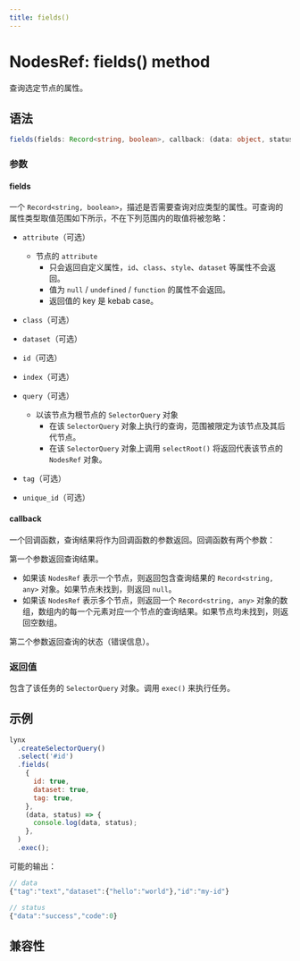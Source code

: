 ```yaml
---
title: fields()
---
```


# NodesRef: fields() method

查询选定节点的属性。

## 语法

```ts
fields(fields: Record<string, boolean>, callback: (data: object, status: object) => void): SelectorQuery;
```

### 参数

#### fields

一个 `Record<string, boolean>`，描述是否需要查询对应类型的属性。可查询的属性类型取值范围如下所示，不在下列范围内的取值将被忽略：

- `attribute`（可选）

  - 节点的 `attribute`
    - 只会返回自定义属性，`id`、`class`、`style`、`dataset` 等属性不会返回。
    - 值为 `null` / `undefined` / `function` 的属性不会返回。
    - 返回值的 key 是 kebab case。

- `class`（可选）

- `dataset`（可选）

- `id`（可选）

- `index`（可选）

- `query`（可选）

  - 以该节点为根节点的 `SelectorQuery` 对象
    - 在该 `SelectorQuery` 对象上执行的查询，范围被限定为该节点及其后代节点。
    - 在该 `SelectorQuery` 对象上调用 `selectRoot()` 将返回代表该节点的 `NodesRef` 对象。

- `tag`（可选）

- `unique_id`（可选）

#### callback

一个回调函数，查询结果将作为回调函数的参数返回。回调函数有两个参数：

第一个参数返回查询结果。

- 如果该 `NodesRef` 表示一个节点，则返回包含查询结果的 `Record<string, any>` 对象。如果节点未找到，则返回 `null`。
- 如果该 `NodesRef` 表示多个节点，则返回一个 `Record<string, any>` 对象的数组，数组内的每一个元素对应一个节点的查询结果。如果节点均未找到，则返回空数组。

第二个参数返回查询的状态（错误信息）。

### 返回值

包含了该任务的 `SelectorQuery` 对象。调用 `exec()` 来执行任务。

## 示例

```javascript
lynx
  .createSelectorQuery()
  .select('#id')
  .fields(
    {
      id: true,
      dataset: true,
      tag: true,
    },
    (data, status) => {
      console.log(data, status);
    },
  )
  .exec();
```

可能的输出：

```javascript
// data
{"tag":"text","dataset":{"hello":"world"},"id":"my-id"}

// status
{"data":"success","code":0}
```

## 兼容性


<LegacyCompatTable metadata="lynx-api/nodes-ref/fields" />
